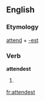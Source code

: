 ==English==

===Etymology===
[[attend]] + [[-est]]

===Verb===
'''attendest'''

# {{archaic}} {{second-person singular of|attend}}

[[fr:attendest]]